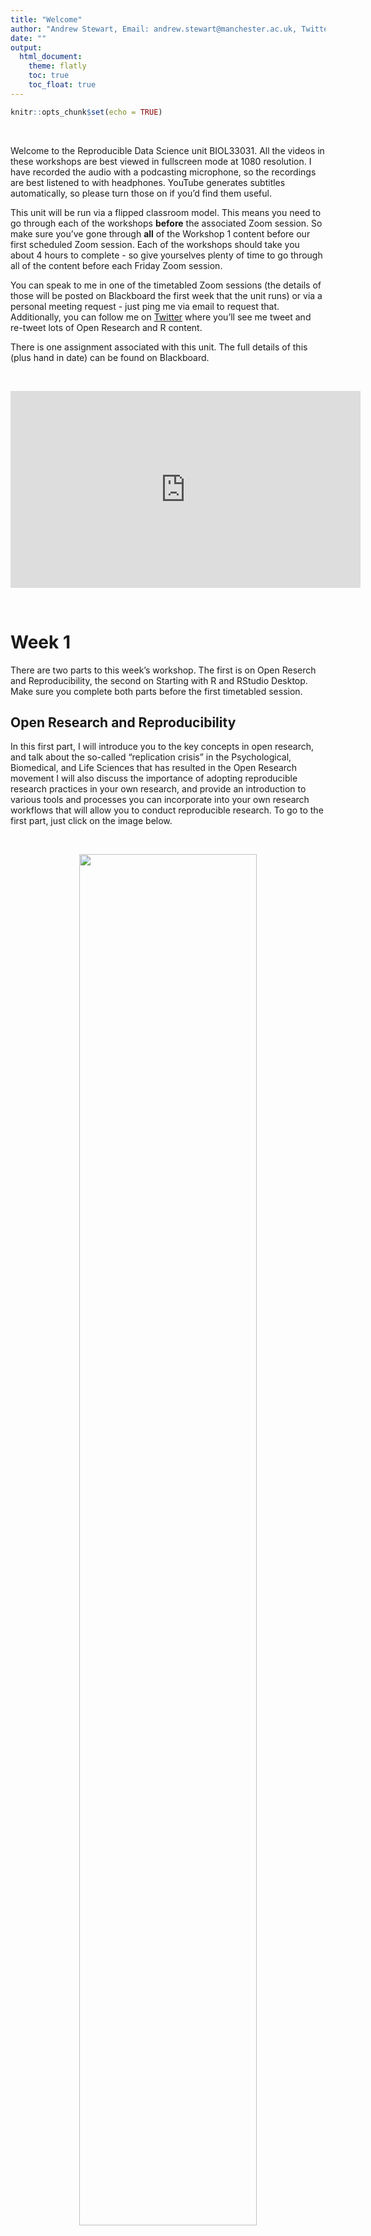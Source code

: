 ```yaml
---
title: "Welcome"
author: "Andrew Stewart, Email: andrew.stewart@manchester.ac.uk, Twitter: @ajstewart_lang"
date: ""
output: 
  html_document:
    theme: flatly
    toc: true
    toc_float: true  
---
```


```r
knitr::opts_chunk$set(echo = TRUE)
```

&nbsp; 

Welcome to the Reproducible Data Science unit BIOL33031. All the videos in these workshops are best viewed in fullscreen mode at 1080 resolution. I have recorded the audio with a podcasting microphone, so the recordings are best listened to with headphones. YouTube generates subtitles automatically, so please turn those on if you'd find them useful. 

This unit will be run via a flipped classroom model. This means you need to go through each of the workshops **before** the associated Zoom session. So make sure you've gone through **all** of the Workshop 1 content before our first scheduled Zoom session. Each of the workshops should take you about 4 hours to complete - so give yourselves plenty of time to go through all of the content before each Friday Zoom session.

You can speak to me in one of the timetabled Zoom sessions (the details of those will be posted on Blackboard the first week that the unit runs) or via a personal meeting request - just ping me via email to request that. Additionally, you can follow me on [Twitter](https://twitter.com/ajstewart_lang?lang=en) where you'll see me tweet and re-tweet lots of Open Research and R content.

There is one assignment associated with this unit. The full details of this (plus hand in date) can be found on Blackboard.

&nbsp;&nbsp;

<center>

<iframe width="560" height="315" src="https://youtube.com/embed/lwT0FjwsQQU" data-external="1" frameborder="0" allowfullscreen></iframe>

</center>

&nbsp;&nbsp;

# Week 1

There are two parts to this week's workshop. The first is on Open Reserch and Reproducibility, the second on Starting with R and RStudio Desktop. Make sure you complete both parts before the first timetabled session. 

## Open Research and Reproducibility

In this first part, I will introduce you to the key concepts in open research, and talk about the so-called "replication crisis" in the Psychological, Biomedical, and Life Sciences that has resulted in the Open Research movement I will also discuss the importance of adopting reproducible research practices in your own research, and provide an introduction to various tools and processes you can incorporate into your own research workflows that will allow you to conduct reproducible research. To go to the first part, just click on the image below.

<center>

&nbsp;  

[![](images/open_research.png){width=75%}](https://ajstewartlang.github.io/01_open_research_and_reproducibility/knitted_workshop/01_open_research_and_reproducibility.html)

&nbsp; &nbsp;  

</center>

## Starting with R and RStudio Desktop

In the second part, I will introduce you to R (the language) and RStudio Desktop (the environment we use to interact with the language). I've also added a link to a great talk by the founder of RStudio, J.J. Alaire. At the end I have put together a video which will show you how to run your first R script.

<center>

&nbsp;  

[![](images/starting_with_r.png){width=75%}](https://ajstewartlang.github.io/02_starting_with_r/knitted_workshop/02_starting_with_r.html)

&nbsp; &nbsp;  

</center>

&nbsp;&nbsp;

# Week 2

There are three parts to this week's workshop The first part is on Data Wrangling, the second on Summarising Your Data, and the third on Data Visualisation.

## Data Wrangling

In the first part I will introduce you to a number of key packages known as the `Tidyverse` These packages contain a large number of functions for working with data in tidy format. By making our data wrangling reproducible (i.e., by coding it in R), we can easily re-run this stage of our analysis pipeline as new data gets added. Reproducibility of the data wrangling stage is a key part of the analysis process and often gets overlooked in terms of needing to ensure it is reproducible. To go to this first part, just click on the image below.

<center>

&nbsp;  

[![](images/data_wrangling.png){width=75%}](https://ajstewartlang.github.io/03_data_wrangling/knitted_workshop/03_data_wrangling.html)

&nbsp;  

</center>

&nbsp;&nbsp;

## Summarising Your Data

Once you have completed this first part and have your R script up and running, click on the image below for the second part where you'll learn how to aggregate and summarise your data.  

<center>

&nbsp;  

[![](images/summarising_your_data.png){width=75%}](https://ajstewartlang.github.io/04_summarising_your_data/knitted_workshop/04_summarising_your_data.html)

&nbsp; &nbsp;  

</center>

&nbsp;&nbsp;

## Data Visualisation

In part three, we will explore the basics of Data Visualization using R. You'll have the opportunity to write an R script on your own computer that will generate some nice data visualisations. Just click on the image below to start.  

<center>

&nbsp;  

[![](images/data_vis.png){width=75%}](https://ajstewartlang.github.io/06_data_visualisation/knitted_workshop/06_data_visualisation)

&nbsp;  

</center>

&nbsp;&nbsp;

# Week 3

There are two parts to this week's workshop. In the first part we will examine Simple Linear Regression (where you build a linear model to predict an outcome variable on the basis of a predictor variable). In the second part we will move onto Multiple Linear Regression ((where you build a linear model to predict an outcome variable on the basis of a number of predictor variables).

## Regression Part 1

In part one we will explore Simple Regression in the context of the General Linear Model (GLM). You will also have the opportunity to build some regression models where you predict an outcome variable on the basis of one predictor. You will also learn how to run model diagnostics to ensure you are not violating any key assumptions of regression.

<center>

&nbsp;  

[![](images/glm_regression_pt1.png){width=75%}](https://ajstewartlang.github.io/09_glm_regression_pt1/knitted_workshop/09_glm_regression_pt1.html)

&nbsp;  

</center>

&nbsp;&nbsp;

## Regression Part 2

In part two we will explore Multiple Regression in the context of the General Linear Model (GLM). Multiple Regressions builds on Simple Regression, except that having one predictor (as is the case with Simple Regression) we will be dealing with multiple predictors. Again, you will have the opporunity to build some regression models and use various methods to decide which one is 'best'. You will also learn how to run model disagnostics for these models as you did in the case of Simple Regression.

<center>

&nbsp;  

[![](images/glm_regression_pt2.png){width=75%}](https://ajstewartlang.github.io/10_glm_regression_pt2/knitted_workshop/10_glm_regression_pt2.html)

&nbsp;  

</center>

&nbsp;&nbsp;

# Week 4

This week we will cover Analysis of Variance (ANOVA), Analysis of Covariance (ANCOVA), and show how they are both special cases of the General Linear Model.

## ANOVA Part 1

In part one we will explore Analysis of Variance (ANOVA) in the context of model building in R for between participants designs, repeated measures designs, and factorial designs. You will learn how to use the `{afex}` package for building models with Type III Sums of Squares, and the `{emmeans}` package to conduct follow up tests to explore main effects and interactions.

<center>

&nbsp;  

[![](images/glm_anova_pt1.png){width=75%}](https://ajstewartlang.github.io/11_glm_anova_pt1/knitted_workshop/11_glm_anova_pt1.html)

&nbsp;  

</center>

&nbsp;&nbsp;

## ANOVA Part 2

In part two we will explore Analysis of Covariance (ANCOVA). We will also examine ANOVA and ANCOVA as special cases of regression and see how we can build both via a linear model. By then doing this yourselves, you wil hopefully be convinced that ANOVA and regression are really the same thing.

<center>

&nbsp;  

[![](images/glm_anova_pt2.png){width=75%}](https://ajstewartlang.github.io/12_glm_anova_pt2/knitted_workshop/12_glm_anova_pt2.html)

&nbsp;  

</center>

&nbsp;&nbsp;

# Week 5

There are three parts to this week's content. The first two part focus on Mixed Models, while the third focuses on using R Markdown. Your assignment for this unit needs to be created using R Markdown. You will then `knit` your R Markdown file to generate a `.html` file. It is this `.html` file that you need to submit as your assignment.

## Mixed Models Part 1

In this first part we will see how mixed models combine aspects of linear regression (for model fitting) while circumventing the need for observations to be independent of each other. We will also examine how we model the influence of random effects in our mixed models, and see how mixed models can cope with unbalanced designs and missing data.

<center>

&nbsp;  

[![](images/mixed_models_pt1.png){width=75%}](https://ajstewartlang.github.io/15_mixed_models_pt1/knitted_workshop/15_mixed_models_pt1.html)

&nbsp;  

</center>

&nbsp;&nbsp;

## Mixed Models Part 2

In the second part we will examine mixed models for factorial designs, and explore how to model non-continuous dependent variables (e.g., binary and ordinal outcome variables) using the `glmer()` family of mixed models.

<center>

&nbsp;  

[![](images/mixed_models_pt2.png){width=75%}](https://ajstewartlang.github.io/16_mixed_models_pt2/knitted_workshop/16_mixed_models_pt2.html)

&nbsp;  

</center>

&nbsp;&nbsp;

## R Markdown
In the final part I will show you how to generate a report in `.html` format using R Markdown. Reports written using R Markdown allow you to combine narrative that you've written alongside R code chunks, and the output associated with those code chunks all in one `knitted` document. The assignment for this unit needs to be produced using R Markdown and you need to submit the `.html` file you generate using R Markdown via Blackboard.

<center>

&nbsp;  

[![](images/introduction_to_r_markdown.png){width=75%}](https://ajstewartlang.github.io/19_introduction_to_r_markdown/knitted_workshop/19_introduction_to_r_markdown.html)

&nbsp;  

</center>

&nbsp;&nbsp;


# Week 6

## Experimental Power

This workshop covers experimental power (and why it is important). One of the insights revealed by the "replication crisis" is that very often research is underpowered for the effect size of interest (i.e., even if the effect is there, your experiment is unlikely to find it). Many of the issues stem from researchers not spending sufficient time considering the power aspects of their research design. In this workshop, I'll provide you with an overview of some of the issues - just click on the image below to view this:

<center>

&nbsp;  

[![](images/experimental_power.png){width=75%}](https://ajstewartlang.github.io/13_experimental_power/knitted_workshop/13_experimental_power.html)

&nbsp; &nbsp;  

</center>

## Open Source Software

This workshop provides a very brief overview of open source software, the use of which is arguably key for researchers to be able to adopt open and reproducible research workflows. To view this part, just click on the image below.

<center>

&nbsp;  

[![](images/open_source.png){width=75%}](https://ajstewartlang.github.io/24_open_source/knitted_workshop/24_open_source.html)

&nbsp; &nbsp;  

</center>

&nbsp;&nbsp;

## Binder

This workshop will introduce you to Binder, a tool for allowing you to reproduce your computational environment, as well as your code and data, and share all of these with a collaborator via a simple web link.

<center>

&nbsp;  

[![](images/binder.png){width=75%}](https://ajstewartlang.github.io/23_introduction_to_binder/knitted_workshop/23_introduction_to_binder.html)

&nbsp;  

</center>

&nbsp;&nbsp;

## Technical Details
All of the material in this workshop was created using open source where possible using an [Entroware Apollo laptop](https://www.entroware.com/store/) running [GNU/Linux distro Ubuntu 20.04 LTS (Focal Fossa)](https://releases.ubuntu.com/20.04/). The audio was captured with a [Fifine USB Podcasting microphone](https://www.amazon.co.uk/Condenser-Microphone-Recording-Interface-Power-K669/dp/B01N034RTC/ref=sr_1_1_sspa?crid=141Z8ED4VGCVD&dchild=1&keywords=fifine+usb+podcast+condenser+microphone&qid=1594989611&sprefix=fifne+usb%2Caps%2C162&sr=8-1-spons&psc=1&spLa=ZW5jcnlwdGVkUXVhbGlmaWVyPUFFMzAxOE5DUDJIREwmZW5jcnlwdGVkSWQ9QTA4MzA2NjIxVU40MlhNMFNCTDhWJmVuY3J5cHRlZEFkSWQ9QTA5NDI2OTQxOFY0R002UVJBS1AzJndpZGdldE5hbWU9c3BfYXRmJmFjdGlvbj1jbGlja1JlZGlyZWN0JmRvTm90TG9nQ2xpY2s9dHJ1ZQ==) and the video with a [Razer Kiyo webcam](https://www.amazon.co.uk/Razer-Streaming-Adjustable-Brightness-Microphone/dp/B076QK6489/ref=sr_1_3?dchild=1&keywords=razer+kiyo&qid=1594989677&sr=8-3). The audio and video were recorded using [Open Broadcast Software](https://obsproject.com/) and edited using [Shotcut](https://shotcut.org/). The R code was written using [R 3.6.3](https://www.r-project.org/), and run in the [RStudio Desktop IDE](https://rstudio.com/products/rstudio/download/) version 1.3.959. Ubuntu 20.04 LTS (Focal Fossa), OBS, Shotcut, R, and RStudio Desktop are all [open source](https://en.wikipedia.org/wiki/Open-source_software). 

The structure for this unit was very much inspired by the [Sharing At Short Notice](https://rstudio.com/resources/webinars/sharing-on-short-notice-how-to-get-your-materials-online-with-r-markdown/) webinar by Alison Hill and Desirée De Leon.

The repo for each workshop can be accessed via the 'Improve this Workshop' link at the bottom of each workshop page. The workshops and this website were all written using [R Markdown](https://rmarkdown.rstudio.com/) and the website is hosted on [Netlify](https://www.netlify.com/) via continunous deployment from [this GitHub repository](https://github.com/ajstewartlang/MRes_BIOL63101).

The source code for each of the Workshops above is licensed under the [MIT license](https://opensource.org/licenses/MIT), and the lecture content under [CC-BY](https://creativecommons.org/licenses/by/4.0/). 